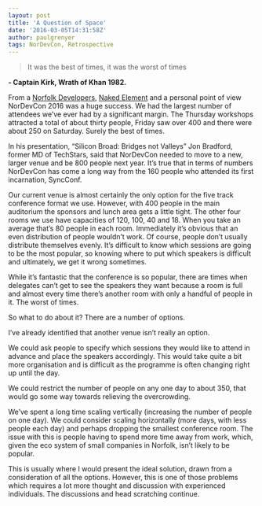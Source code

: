 ```yaml
---
layout: post
title: 'A Question of Space'
date: '2016-03-05T14:31:58Z'
author: paulgrenyer
tags: NorDevCon, Retrospective
---
```


> It was the best of times, it was the worst of times

**- Captain Kirk, Wrath of Khan 1982.**

From a [Norfolk Developers](http://norfolkdevelopers.com), [Naked Element](http://nakedelement.co.uk) and a personal point of view NorDevCon 2016 was a huge success. We had the largest number of attendees we’ve ever had by a significant margin. The Thursday workshops attracted a total of about thirty people, Friday saw over 400 and there were about 250 on Saturday. Surely the best of times.

In his presentation, “Silicon Broad: Bridges not Valleys” Jon Bradford, former MD of TechStars, said that NorDevCon needed to move to a new, larger venue and be 800 people next year. It’s true that in terms of numbers NorDevCon has come a long way from the 160 people who attended its first incarnation, SyncConf.

Our current venue is almost certainly the only option for the five track conference format we use. However, with 400 people in the main auditorium the sponsors and lunch area gets a little tight. The other four rooms we use have capacities of 120, 100, 40 and 18. When you take an average that’s 80 people in each room. Immediately it’s obvious that an even distribution of people wouldn’t work. Of course, people don’t usually distribute themselves evenly. It’s difficult to know which sessions are going to be the most popular, so knowing where to put which speakers is difficult and ultimately, we get it wrong sometimes.

While it’s fantastic that the conference is so popular, there are times when delegates can’t get to see the speakers they want because a room is full and almost every time there’s another room with only a handful of people in it. The worst of times.

So what to do about it? There are a number of options.

I’ve already identified that another venue isn’t really an option.

We could ask people to specify which sessions they would like to attend in advance and place the speakers accordingly. This would take quite a bit more organisation and is difficult as the programme is often changing right up until the day.

We could restrict the number of people on any one day to about 350, that would go some way towards relieving the overcrowding.

We’ve spent a long time scaling vertically (increasing the number of people on one day). We could consider scaling horizontally (more days, with less people each day) and perhaps dropping the smallest conference room. The issue with this is people having to spend more time away from work, which, given the eco system of small companies in Norfolk, isn’t likely to be popular.

This is usually where I would present the ideal solution, drawn from a consideration of all the options. However, this is one of those problems which requires a lot more thought and discussion with experienced individuals. The discussions and head scratching continue.